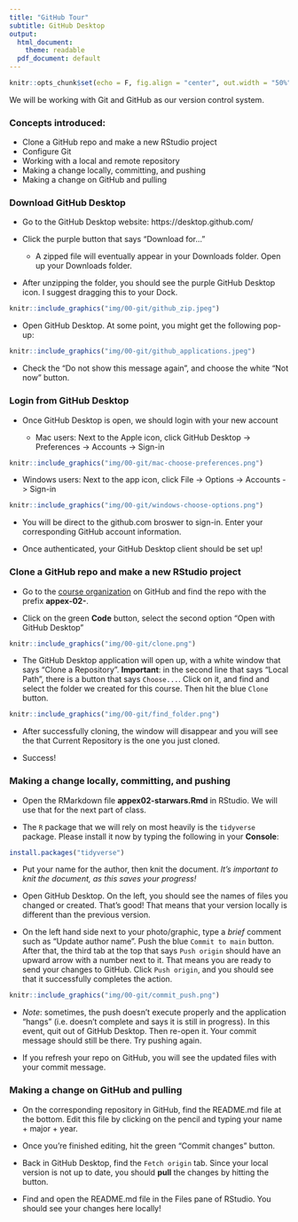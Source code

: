 ```yaml
---
title: "GitHub Tour"
subtitle: GitHub Desktop
output:
  html_document:
    theme: readable
  pdf_document: default
---
```



```r
knitr::opts_chunk$set(echo = F, fig.align = "center", out.width = "50%")
```

We will be working with Git and GitHub as our version control system.

### Concepts introduced:
 
- Clone a GitHub repo and make a new RStudio project 
- Configure Git
- Working with a local and remote repository
- Making a change locally, committing, and pushing
- Making a change on GitHub and pulling

### Download GitHub Desktop

- Go to the GitHub Desktop website: https://desktop.github.com/

- Click the purple button that says "Download for..."

  - A zipped file will eventually appear in your Downloads folder. Open up your Downloads folder.
  
- After unzipping the folder, you should see the purple GitHub Desktop icon. I suggest dragging this to your Dock. 

```r
knitr::include_graphics("img/00-git/github_zip.jpeg")
```


- Open GitHub Desktop. At some point, you might get the following pop-up:

```r
knitr::include_graphics("img/00-git/github_applications.jpeg")
```


  - Check the "Do not show this message again", and choose the white "Not now" button.
  
  
### Login from GitHub Desktop
  
- Once GitHub Desktop is open, we should login with your new account

  - Mac users: Next to the Apple icon, click GitHub Desktop -> Preferences -> Accounts -> Sign-in
  
```r
knitr::include_graphics("img/00-git/mac-choose-preferences.png")
```
  
  - Windows users: Next to the app icon, click File -> Options -> Accounts -> Sign-in
  
```r
knitr::include_graphics("img/00-git/windows-choose-options.png")
```

- You will be direct to the github.com broswer to sign-in. Enter your corresponding GitHub account information.

- Once authenticated, your GitHub Desktop client should be set up!

### Clone a GitHub repo and make a new RStudio project

- Go to the [course organization](https://github.com/math118-fall2022) on GitHub  and find the repo with the prefix **appex-02-**. 

- Click on the green **Code** button, select the second option "Open with GitHub Desktop"

```r
knitr::include_graphics("img/00-git/clone.png")
```

- The GitHub Desktop application will open up, with a white window that says "Clone a Repository". **Important**: in the second line that says "Local Path", there is a button that says `Choose...`. Click on it, and find and select the folder we created for this course. Then hit the blue `Clone` button.

```r
knitr::include_graphics("img/00-git/find_folder.png")
```

- After successfully cloning, the window will disappear and you will see the that Current Repository is the one you just cloned.

- Success!

### Making a change locally, committing, and pushing

- Open the RMarkdown file **appex02-starwars.Rmd** in RStudio. We will use that for the next part of class. 

- The `R` package that we will rely on most heavily is the `tidyverse` package. Please install it now by typing the following in your **Console**:

```r
install.packages("tidyverse")
```

- Put your name for the author, then knit the document. *It's important to knit the document, as this saves your progress!*

- Open GitHub Desktop. On the left, you should see the names of files you changed or created. That's good! That means that your version locally is different than the previous version.

- On the left hand side next to your photo/graphic, type a *brief* comment such as "Update author name". Push the blue `Commit to main` button. After that, the third tab at the top that says `Push origin` should have an upward arrow with a number next to it. That means you are ready to send your changes to GitHub. Click `Push origin`, and you should see that it successfully completes the action.

```r
knitr::include_graphics("img/00-git/commit_push.png")
```

  - *Note*: sometimes, the push doesn't execute properly and the application "hangs" (i.e. doesn't complete and says it is still in progress). In this event, quit out of GitHub Desktop. Then re-open it. Your commit message should still be there. Try pushing again.

- If you refresh your repo on GitHub, you will see the updated files with your commit message. 



### Making a change on GitHub and pulling

- On the corresponding repository in GitHub, find the README.md file at the bottom. Edit this file by clicking on the pencil and typing your name + major + year. 

- Once you're finished editing, hit the green "Commit changes" button.

- Back in GitHub Desktop, find the `Fetch origin` tab. Since your local version is not up to date, you should **pull** the changes by hitting the button. 

- Find and open the README.md file in the Files pane of RStudio. You should see your changes here locally!

